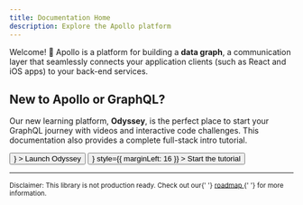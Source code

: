 ```yaml
---
title: Documentation Home
description: Explore the Apollo platform
---
```



Welcome! 👋 Apollo is a platform for building a **data graph**, a communication layer that seamlessly connects your application clients (such as React and iOS apps) to your back-end services.

<DocsetMenu />

## New to Apollo or GraphQL?

Our new learning platform, **Odyssey**, is the perfect place to start your GraphQL journey with videos and interactive code challenges. This documentation also provides a complete full-stack intro tutorial.

<p>
  <Button
    size="large"
    color={colors.primary}
    as={
      <Link to="https://odyssey.apollographql.com/?utm_source=apollo_docs&utm_medium=referral" />
    }
  >
    Launch Odyssey
  </Button>
  <Button
    size="large"
    as={<Link to="/tutorial/introduction" />}
    style={{ marginLeft: 16 }}
  >
    Start the tutorial
  </Button>
</p>

---

<sub>
  Disclaimer: This library is not production ready. Check out our{' '}
  <a
    target="_blank"
    href="https://github.com/whats-good/uniform-graphql#roadmap"
  >
    roadmap
  </a>{' '}
  for more information.
</sub>
